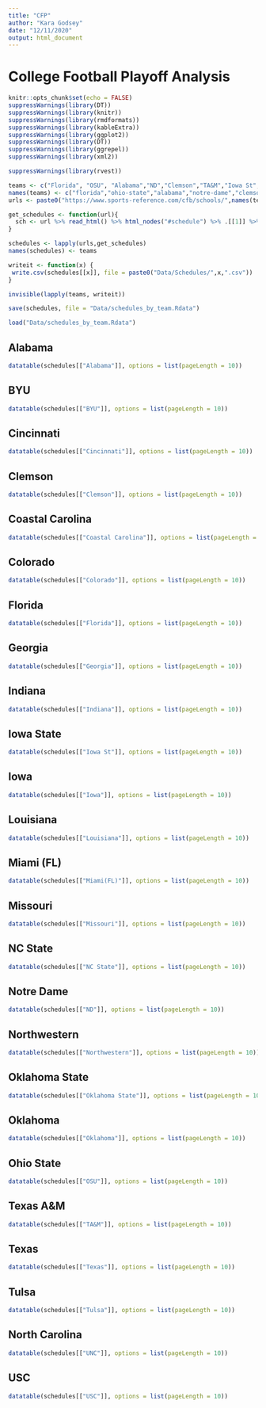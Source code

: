 ```yaml
---
title: "CFP"
author: "Kara Godsey"
date: "12/11/2020"
output: html_document
---
```


# College Football Playoff Analysis {.tabset .tabset-fade}

```r
knitr::opts_chunk$set(echo = FALSE)
suppressWarnings(library(DT))
suppressWarnings(library(knitr))
suppressWarnings(library(rmdformats))
suppressWarnings(library(kableExtra))
suppressWarnings(library(ggplot2))
suppressWarnings(library(DT))
suppressWarnings(library(ggrepel))
suppressWarnings(library(xml2))
```

```r
suppressWarnings(library(rvest))

teams <- c("Florida", "OSU", "Alabama","ND","Clemson","TA&M","Iowa St","Cincy","Georgia","Miami(FL)","Oklahoma","Indiana","Coastal Carolina","Northwestern","USC","Iowa","UNC","BYU","Louisiana","Texas","Colorado","Oklahoma State","NC State","Tulsa","Missouri")
names(teams) <- c("florida","ohio-state","alabama","notre-dame","clemson","texas-am","iowa-state","cincinnati","georgia","miami-fl","oklahoma","indiana","coastal-carolina","northwestern","southern-california","iowa","north-carolina","brigham-young","louisiana-lafayette","texas","colorado","oklahoma-state","north-carolina-state","tulsa","missouri")
urls <- paste0("https://www.sports-reference.com/cfb/schools/",names(teams),"/2020-schedule.html")

get_schedules <- function(url){
  sch <- url %>% read_html() %>% html_nodes("#schedule") %>% .[[1]] %>% html_table
}
```

```r
schedules <- lapply(urls,get_schedules)
names(schedules) <- teams
```

```r
writeit <- function(x) {
 write.csv(schedules[[x]], file = paste0("Data/Schedules/",x,".csv")) 
}
```

```r
invisible(lapply(teams, writeit))
```

```r
save(schedules, file = "Data/schedules_by_team.Rdata")
```

```r
load("Data/schedules_by_team.Rdata")
```

## Alabama

```r
datatable(schedules[["Alabama"]], options = list(pageLength = 10))
```

## BYU

```r
datatable(schedules[["BYU"]], options = list(pageLength = 10))
```

## Cincinnati

```r
datatable(schedules[["Cincinnati"]], options = list(pageLength = 10))
```

## Clemson

```r
datatable(schedules[["Clemson"]], options = list(pageLength = 10))
```

## Coastal Carolina
```r
datatable(schedules[["Coastal Carolina"]], options = list(pageLength = 10))
```

## Colorado

```r
datatable(schedules[["Colorado"]], options = list(pageLength = 10))
```

## Florida

```r
datatable(schedules[["Florida"]], options = list(pageLength = 10))
```

## Georgia
```r
datatable(schedules[["Georgia"]], options = list(pageLength = 10))
```

## Indiana
```r
datatable(schedules[["Indiana"]], options = list(pageLength = 10))
```

## Iowa State
```r
datatable(schedules[["Iowa St"]], options = list(pageLength = 10))
```

## Iowa
```r
datatable(schedules[["Iowa"]], options = list(pageLength = 10))
```

## Louisiana
```r
datatable(schedules[["Louisiana"]], options = list(pageLength = 10))
```

## Miami (FL)
```r
datatable(schedules[["Miami(FL)"]], options = list(pageLength = 10))
```

## Missouri
```r
datatable(schedules[["Missouri"]], options = list(pageLength = 10))
```

## NC State
```r
datatable(schedules[["NC State"]], options = list(pageLength = 10))
```

## Notre Dame
```r
datatable(schedules[["ND"]], options = list(pageLength = 10))
```

## Northwestern
```r
datatable(schedules[["Northwestern"]], options = list(pageLength = 10))
```

## Oklahoma State
```r
datatable(schedules[["Oklahoma State"]], options = list(pageLength = 10))
```

## Oklahoma
```r
datatable(schedules[["Oklahoma"]], options = list(pageLength = 10))
```

## Ohio State

```r
datatable(schedules[["OSU"]], options = list(pageLength = 10))
```

## Texas A&M
```r
datatable(schedules[["TA&M"]], options = list(pageLength = 10))
```

## Texas
```r
datatable(schedules[["Texas"]], options = list(pageLength = 10))
```

## Tulsa
```r
datatable(schedules[["Tulsa"]], options = list(pageLength = 10))
```

## North Carolina
```r
datatable(schedules[["UNC"]], options = list(pageLength = 10))
```

## USC
```r
datatable(schedules[["USC"]], options = list(pageLength = 10))
```